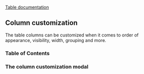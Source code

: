 
[Table documentation](/docs/1-watson-iot-table--playground)

## Column customization

The table columns can be customized when it comes to order of appearance, visibility, width, grouping and more.

### Table of Contents

<TableColumnCustomizationTOC />


<TableColumnCustomizationContent />

### The column customization modal


<TableColumnCustomizationModalContent />

